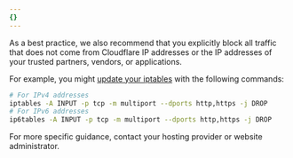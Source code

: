 ```yaml
---
{}
---
```


As a best practice, we also recommend that you explicitly block all traffic that does not come from Cloudflare IP addresses or the IP addresses of your trusted partners, vendors, or applications.

For example, you might [update your iptables](https://www.linode.com/docs/guides/control-network-traffic-with-iptables/#block-or-allow-traffic-by-port-number-to-create-an-iptables-firewall) with the following commands:

```sh
# For IPv4 addresses
iptables -A INPUT -p tcp -m multiport --dports http,https -j DROP
# For IPv6 addresses
ip6tables -A INPUT -p tcp -m multiport --dports http,https -j DROP
```

For more specific guidance, contact your hosting provider or website administrator.
